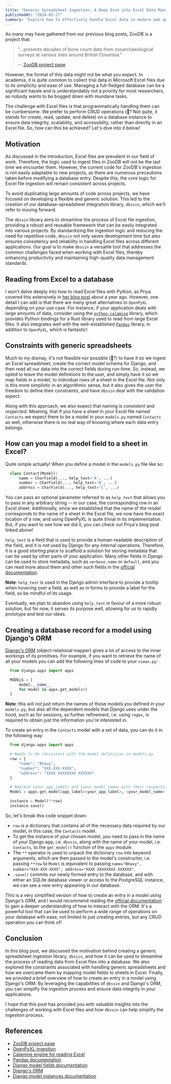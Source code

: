 ```yaml
---
title: "Generic Spreadsheet Ingestion: A Deep Dive into Excel Data Management"
publishedAt: "2024-05-27"
summary: "Explore how to effectively handle Excel data in modern web applications, with a focus on creating reusable solutions for spreadsheet ingestion and database integration."
---
```


As many may have gathered from our previous blog posts, ZooDB is a project
that:

> "...presents decades of bone count data from zooarchaeological surveys at
> various sites around British Columbia."
>
> -- [ZooDB project page](../../projects/zoodb)

However, the format of this data might not be what you expect. In academia,
it is quite common to collect trial data in Microsoft Excel files due to its
simplicity and ease of use. Managing a full-fledged database can be a
significant hassle and is understandably not a priority for most researchers,
as nobody wants to be bogged down with mundane tasks.

The challenge with Excel files is that programmatically handling them can be
cumbersome. We prefer to perform CRUD operations (💩? Not quite, it stands for
create, read, update, and delete) on a database instance to ensure data
integrity, scalability, and accessiblity, rather than directly in an Excel file.
So, how can this be achieved? Let's dive into it below!

## Motivation

As discussed in the introduction, Excel files are prevalent in our field of
work. Therefore, the logic used to ingest files in ZooDB will not be the last
time we encounter them. However, the current code for ZooDB's ingestion is not
easily adaptable to new projects, as there are numerous precautions taken
before modifying a database entry. Despite this, the core logic for Excel file
ingestion will remain consistent across projects.

To avoid duplicating large amounts of code across projects, we have focused on
developing a flexible and generic solution. This led to the creation of our
database-spreadsheet integration library, `dbssin`, which we'll refer to moving
forward.

The `dbssin` library aims to streamline the process of Excel file ingestion,
providing a robust and reusable framework that can be easily integrated into
various projects. By standardizing the ingestion logic and reducing the need
for repetitive code, `dbssin` not only saves development time but also ensures
consistency and reliability in handling Excel files across different
applications. Our goal is to make `dbssin` a versatile tool that addresses the
common challenges faced when working with Excel files, thereby enhancing
productivity and maintaining high-quality data management standards.

## Reading from Excel to a database

I won't delve deeply into how to read Excel files with Python, as Priya covered
this extensively in [her blog post](../2023-03-28-openpyxl-ingestion)
about a year ago. However, one detail I can add is that there are many great
alternatives to `OpenPyXL` depending on your use case. For instance, if your
application deals with large amounts of data, consider using the
[`python-calamine`](https://pandas.pydata.org/docs/dev/whatsnew/v2.2.0.html#calamine-engine-for-read-excel)
library, which provides Python bindings for a Rust library used to read from
large Excel files. It also integrates well with the well-established
[`Pandas`](https://pandas.pydata.org/docs/user_guide/10min.html) library, in
addition to `OpenPyXL`, which is fantastic!

## Constraints with generic spreadsheets

Much to my dismay, it's not feasible nor possible (🤖?) to have it so we ingest
an Excel spreadsheet, create the correct model schema for Django, and then read
all our data into the correct fields during run-time. So, instead, we opted
to leave the model definitions to the user, and simply have it so we map fields
in a model, to individual rows of a sheet in the Excel file. Not only is this
more simplistic in an algorithmic sense, but it also gives the user the freedom
to define their constraints, and have `dbssin` deal with the validation aspect.

Along with this approach, we also expect that naming is _consistent_ and
_respected_. Meaning, that if you have a sheet in your Excel file named
`Contacts` we expect there to be a model in your `models.py` named `Contacts`
as well, otherwise there is no real way of knowing where each data entry
belongs.

## How can you map a model field to a sheet in Excel?

Quite simple actually! When you define a model in the `models.py` file like so:

```python
  class Contact(Model):
      name = CharField(..., help_text='A', ...)
      number = CharField(..., help_text='B', ...)
      address = CharField(..., help_text='C', ...)
```

You can pass an optional parameter referred to as `help_text` that allows you
to pass in any arbitrary string -- in our case, the corresponding row in an
Excel sheet. Additionally, since we established that the name of the model
corresponds to the name of a sheet in the Excel file, we now have the exact
location of a row, and using OpenPyXL is quite trivial in its implementation.
But, if you want to see how we did it, you can check out Priya's blog post
linked above!

`help_text` is a field that is used to provide a human-readable description of
the field, and it is not used by Django for any internal operations. Therefore,
it is a good _starting_ place to scaffold a solution for storing metadata that
can be used by other parts of your application. Many other fields in Django can
be used to store metadata, such as `verbose_name` or `default`, and you can read
more about them and other such fields in the
[official documentation](https://docs.djangoproject.com/en/5.0/ref/models/fields/).

**Note**: `help_text` is used in the Django admin interface to provide a tooltip
when hovering over a field, as well as in forms to provide a label for the field,
so be mindful of its usage.

Eventually, we plan to abandon using `help_text` in favour of a more robust
solution, but for now, it serves its purpose well, allowing for us to rapidly
prototype and test our ideas.

## Creating a database record for a model using Django's ORM

[Django's ORM](https://opensource.com/article/17/11/django-orm)
(object-relational mapper) gives a lot of access to the inner workings of its
primitives. For example, if you want to retrieve the name of all your models
you can add the following lines of code to your `views.py`:

```python
  from django.apps import apps

  MODELS = [
      model.__name__
      for model in apps.get_models()
  ]
```

**Note**: this will _not_ just return the names of those models you defined
in your `models.py`, but also all the dependent models that Django uses under
the hood, such as for sessions, so further refinement, i.e. using `regex`, is
required to obtain just the information you're interested in.

To create an entry in the `Contacts` model with a set of data, you can
do it in the following way:

```python
  from django.apps import apps

  # Needs to be consistent with the model definition in models.py
  row = {
      "name": "Bhavy",
      "number": "XXX-XXX-XXXX",
      "address": "XXXX XXXXXXXX XXXXXX"
  }

  # Replace <your_app_label> and <your_model_name> with their respective values
  Model = apps.get_model(app_label=<your_app_label>, <your_model_name>)

  instance = Model(**row)
  instance.save()
```

So, let's break this code snippet down:

- `row` is a dictionary that contains all of the necessary data required by
  our model, in this case, the `Contacts` model.
- To get the instance of your chosen model, you need to pass in the name of
  your Django app, i.e. `dbssin`, along with the name of your model, i.e.
  `Contacts`, to the `get_model()` function of the `apps` module.
- The `**` operator is used to unpack the dictionary `row` into keyword
  arguments, which are then passed to the model's constructor, i.e. passing
  `**row` to `Model` is equivalent to passing
  `name="Bhavy", number="XXX-XXX-XXXX", address="XXXX XXXXXXXX XXXXXX"`.
- `.save()` commits our newly formed entry to the database, and with either an
  SQLite database viewer or access to the PostgreSQL instance, we can see
  a new entry appearing in our database.

This is a very simplified version of how to create an entry in a model using
Django's ORM, and I would recommend reading the [official documentation](https://docs.djangoproject.com/en/5.0/ref/models/instances/)
to gain a deeper understanding of how to interact with the ORM. It's a powerful
tool that can be used to perform a wide range of operations on your database
with ease, not limited to just creating entries, but any CRUD operation you
can think of!

## Conclusion

In this blog post, we discussed the motivation behind creating a generic
spreadsheet ingestion library, `dbssin`, and how it can be used to streamline
the process of reading data from Excel files into a database. We also explored
the constraints associated with handling generic spreadsheets and how we
overcame them by mapping model fields to sheets in Excel. Finally, we provided
a brief overview of how to create an entry in a model using Django's ORM. By
leveraging the capabilities of `dbssin` and Django's ORM, you can simplify the
ingestion process and ensure data integrity in your applications.

I hope that this post has provided you with valuable insights into the
challenges of working with Excel files and how `dbssin` can help simplify the
ingestion process.

## References

- [ZooDB project page](../../projects/zoodb)
- [OpenPyXL ingestion](../2023-03-28-openpyxl-ingestion)
- [Calamine engine for reading Excel](https://pandas.pydata.org/docs/dev/whatsnew/v2.2.0.html#calamine-engine-for-read-excel)
- [Pandas documentation](https://pandas.pydata.org/docs/user_guide/10min.html)
- [Django model fields documentation](https://docs.djangoproject.com/en/5.0/ref/models/fields/)
- [Django's ORM](https://opensource.com/article/17/11/django-orm)
- [Django model instances documentation](https://docs.djangoproject.com/en/5.0/ref/models/instances/)
